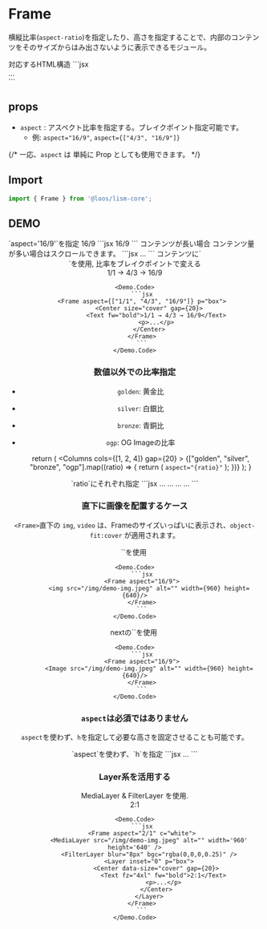 

# Frame

横縦比率(`aspect-ratio`)を指定したり、高さを指定することで、内部のコンテンツをそのサイズからはみ出さないように表示できるモジュール。

<Demo>
	<Demo.Title>対応するHTML構造</Demo.Title>
	<Demo.Code>
	```jsx
	<div class="l--frame -aspect:{aspect}">...</div>
	```
	</Demo.Code>
</Demo>



## props
- `aspect` : アスペクト比率を指定する。ブレイクポイント指定可能です。
	- 例: `aspect="16/9"`, `aspect={["4/3", "16/9"]}`

{/* <Alert preset="info">
	一応、`aspect` は 単純に Prop としても使用できます。
</Alert> */}


## Import

```js
import { Frame } from '@loos/lism-core';
```

## DEMO


<Demo>
	<Demo.Title>
		`aspect='16/9'`を指定
	</Demo.Title>
	<Demo.Preview resize>
		<Frame aspect='16/9'>
			<Text fw="bold">16/9</Text>
		</Frame>
	</Demo.Preview>
	<Demo.Code>
		```jsx
		<Frame aspect='16/9'>
			<Text fw="bold">16/9</Text>
		</Frame>
		```
	</Demo.Code>
</Demo>


<Demo>
	<Demo.Title>
		コンテンツが長い場合
	</Demo.Title>
	<Demo.Preview resize>
		<Frame aspect='2/1' isFlow p='box'>
			<Text fw="bold">コンテンツ量が多い場合はスクロールできます。</Text>
			<DammyText />
			<DammyText length="m" />
			<DammyText length="l" />
			<DammyText length="xl" />
		</Frame>
	</Demo.Preview>
	<Demo.Code>
		```jsx
		<Frame aspect='2/1' isFlow p='box'>
			...
		</Frame>
		```
	</Demo.Code>
</Demo>


<Demo>
	<Demo.Title>
		コンテンツに`<Center>`を使用, 比率をブレイクポイントで変える
	</Demo.Title>
	<Demo.Preview resize>
		<Frame aspect={["10/10", "4/3", "16/9"]} p="box">
			<Center size="cover" gap={20}>
				<Text fw="bold">1/1 → 4/3 → 16/9</Text>
				<DammyText />
			</Center>
		</Frame>
	</Demo.Preview>

	<Demo.Code>
		```jsx
		<Frame aspect={["1/1", "4/3", "16/9"]} p="box">
			<Center size="cover" gap={20}>
				<Text fw="bold">1/1 → 4/3 → 16/9</Text>
				<p>...</p>
			</Center>
		</Frame>
		```
	</Demo.Code>
</Demo>


### 数値以外での比率指定

- `golden`: 黄金比
- `silver`: 白銀比
- `bronze`: 青銅比
- `ogp`: OG Imageの比率

	return (
		<Columns cols={[1, 2, 4]} gap={20} >
			{["golden", "silver", "bronze", "ogp"].map((ratio) => {
				return (
					<Frame key={ratio} aspect={ratio} bgc="whitesmoke">
						<Layer position="center" c="gray" fz="s">
							<code>aspect="{ratio}"</code>
						</Layer>
					</Frame>
				);
			})}
		</Columns>
	);
}

<Demo>
	<Demo.Title>
		`ratio`にそれぞれ指定
	</Demo.Title>
	<Demo.Preview p={20}>
		<FrameRatios />
	</Demo.Preview>
	<Demo.Code>
		```jsx
		<Frame aspect="ogp">...</Frame>
		<Frame aspect="golden">...</Frame>
		<Frame aspect="silver">...</Frame>
		<Frame aspect="bronze">...</Frame>
		```
	</Demo.Code>
</Demo>


### 直下に画像を配置するケース

`<Frame>`直下の `img`, `video` は、Frameのサイズいっぱいに表示され、`object-fit:cover` が適用されます。

<Demo>
	<Demo.Title>
		`<img>`を使用
	</Demo.Title>
	<Demo.Preview maxW="25rem">
		<Frame aspect="16/9">
			<img src="/img/demo-img.jpeg" alt="" width={960} height={640}/>
		</Frame>
	</Demo.Preview>

	<Demo.Code>
		```jsx
		<Frame aspect="16/9">
			<img src="/img/demo-img.jpeg" alt="" width={960} height={640}/>
		</Frame>
		```
	</Demo.Code>
</Demo>

<Demo>
	<Demo.Title>
		nextの`<Image>`を使用
	</Demo.Title>
	<Demo.Preview maxW="25rem">
		<Frame aspect="16/9">
			<Image src="/img/demo-img.jpeg" alt="" width={960} height={640}/>
		</Frame>
	</Demo.Preview>

	<Demo.Code>
		```jsx
		<Frame aspect="16/9">
			<Image src="/img/demo-img.jpeg" alt="" width={960} height={640}/>
		</Frame>
		```
	</Demo.Code>
</Demo>


### `aspect`は必須ではありません

`aspect`を使わず、`h`を指定して必要な高さを固定させることも可能です。

<Demo>
	<Demo.Title>
		`aspect`を使わず、`h`を指定
	</Demo.Title>
	<Demo.Preview resize>
		<Frame h='12rem' isFlow p='box'>
			<DammyText length="m" />
			<DammyText length="l" />
			<DammyText length="xl" />
		</Frame>
	</Demo.Preview>
	<Demo.Code>
		```jsx
		<Frame h='12rem' isFlow p='box'>
			...
		</Frame>
		```
	</Demo.Code>
</Demo>


### Layer系を活用する

<Demo>
	<Demo.Title>
		MediaLayer & FilterLayer を使用.
	</Demo.Title>
	<Demo.Preview resize p={20}>
		<Frame aspect="2/1" c="white">
			<MediaLayer src="/img/demo-img.jpeg" alt="" width='960' height='640' />
			<FilterLayer blur="8px" bgc="rgba(0,0,0,0.25)" />
			<Layer inset="0" p="box">
				<Center data-size="cover" gap={20}>
					<Text fz="2xl" fw="bold">2:1</Text>
					<DammyText length="m" />
				</Center>
			</Layer>
		</Frame>
	</Demo.Preview>

	<Demo.Code>
		```jsx
		<Frame aspect="2/1" c="white">
			<MediaLayer src="/img/demo-img.jpeg" alt="" width='960' height='640' />
			<FilterLayer blur="8px" bgc="rgba(0,0,0,0.25)" />
			<Layer inset="0" p="box">
				<Center data-size="cover" gap={20}>
					<Text fz="4xl" fw="bold">2:1</Text>
					<p>...</p>
				</Center>
			</Layer>
		</Frame>
		```
	</Demo.Code>
</Demo>


